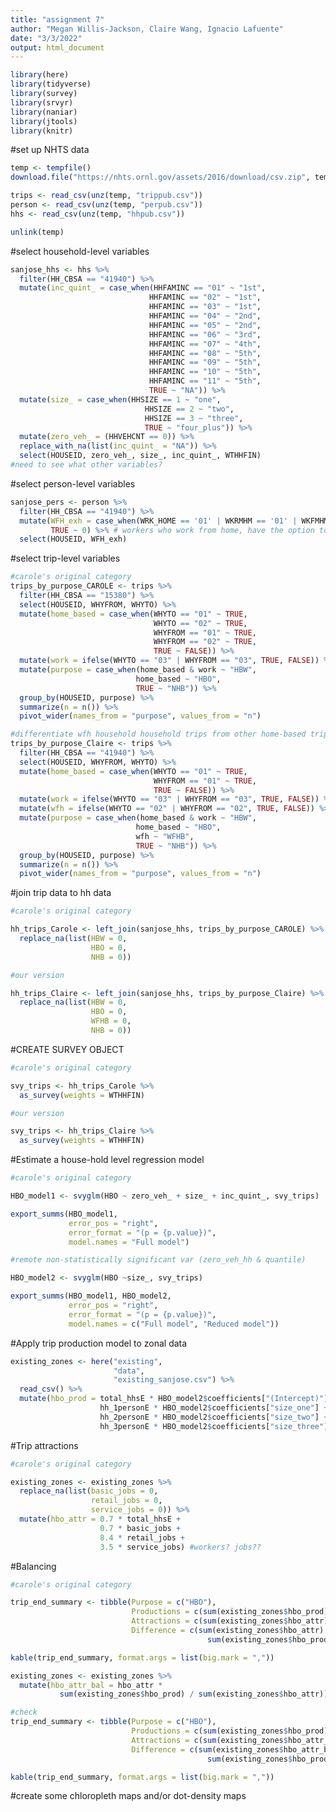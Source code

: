 ```yaml
---
title: "assignment 7"
author: "Megan Willis-Jackson, Claire Wang, Ignacio Lafuente"
date: "3/3/2022"
output: html_document
---
```


```r
library(here)
library(tidyverse)
library(survey)
library(srvyr)
library(naniar)
library(jtools)
library(knitr)
```


#set up NHTS data
```r
temp <- tempfile()
download.file("https://nhts.ornl.gov/assets/2016/download/csv.zip", temp)

trips <- read_csv(unz(temp, "trippub.csv"))
person <- read_csv(unz(temp, "perpub.csv"))
hhs <- read_csv(unz(temp, "hhpub.csv"))

unlink(temp)
```


#select household-level variables
```r
sanjose_hhs <- hhs %>%
  filter(HH_CBSA == "41940") %>%
  mutate(inc_quint_ = case_when(HHFAMINC == "01" ~ "1st",
                               HHFAMINC == "02" ~ "1st",
                               HHFAMINC == "03" ~ "1st",
                               HHFAMINC == "04" ~ "2nd",
                               HHFAMINC == "05" ~ "2nd",
                               HHFAMINC == "06" ~ "3rd",
                               HHFAMINC == "07" ~ "4th",
                               HHFAMINC == "08" ~ "5th",
                               HHFAMINC == "09" ~ "5th",
                               HHFAMINC == "10" ~ "5th",
                               HHFAMINC == "11" ~ "5th",
                               TRUE ~ "NA")) %>%
  mutate(size_ = case_when(HHSIZE == 1 ~ "one",
                              HHSIZE == 2 ~ "two",
                              HHSIZE == 3 ~ "three",
                              TRUE ~ "four_plus")) %>%
  mutate(zero_veh_ = (HHVEHCNT == 0)) %>%
  replace_with_na(list(inc_quint_ = "NA")) %>%
  select(HOUSEID, zero_veh_, size_, inc_quint_, WTHHFIN) 
#need to see what other variables?
```

#select person-level variables
```r
sanjose_pers <- person %>%
  filter(HH_CBSA == "41940") %>%
  mutate(WFH_exh = case_when(WRK_HOME == '01' | WKRMHM == '01' | WKFMHMXX > 0) ~ 1,
         TRUE ~ 0) %>% # workers who work from home, have the option to do so, or have effectively worked from home more than one day during that month
  select(HOUSEID, WFH_exh)
```


#select trip-level variables
```r

#carole's original category
trips_by_purpose_CAROLE <- trips %>% 
  filter(HH_CBSA == "15380") %>%
  select(HOUSEID, WHYFROM, WHYTO) %>%
  mutate(home_based = case_when(WHYTO == "01" ~ TRUE,
                                WHYTO == "02" ~ TRUE,
                                WHYFROM == "01" ~ TRUE,
                                WHYFROM == "02" ~ TRUE,
                                TRUE ~ FALSE)) %>%
  mutate(work = ifelse(WHYTO == "03" | WHYFROM == "03", TRUE, FALSE)) %>%
  mutate(purpose = case_when(home_based & work ~ "HBW",
                            home_based ~ "HBO",
                            TRUE ~ "NHB")) %>%
  group_by(HOUSEID, purpose) %>%
  summarize(n = n()) %>%
  pivot_wider(names_from = "purpose", values_from = "n") 

#differentiate wfh household household trips from other home-based trip
trips_by_purpose_Claire <- trips %>% 
  filter(HH_CBSA == "41940") %>%
  select(HOUSEID, WHYFROM, WHYTO) %>%
  mutate(home_based = case_when(WHYTO == "01" ~ TRUE,
                                WHYFROM == "01" ~ TRUE,
                                TRUE ~ FALSE)) %>%
  mutate(work = ifelse(WHYTO == "03" | WHYFROM == "03", TRUE, FALSE)) %>%
  mutate(wfh = ifelse(WHYTO == "02" | WHYFROM == "02", TRUE, FALSE)) %>%
  mutate(purpose = case_when(home_based & work ~ "HBW",
                            home_based ~ "HBO",
                            wfh ~ "WFHB",
                            TRUE ~ "NHB")) %>%
  group_by(HOUSEID, purpose) %>%
  summarize(n = n()) %>%
  pivot_wider(names_from = "purpose", values_from = "n") 

```

#join trip data to hh data

```r

#carole's original category

hh_trips_Carole <- left_join(sanjose_hhs, trips_by_purpose_CAROLE) %>%
  replace_na(list(HBW = 0,
                  HBO = 0,
                  NHB = 0))

#our version

hh_trips_Claire <- left_join(sanjose_hhs, trips_by_purpose_Claire) %>%
  replace_na(list(HBW = 0,
                  HBO = 0,
                  WFHB = 0,
                  NHB = 0))


```

#CREATE SURVEY OBJECT

```r

#carole's original category

svy_trips <- hh_trips_Carole %>%
  as_survey(weights = WTHHFIN)

#our version

svy_trips <- hh_trips_Claire %>%
  as_survey(weights = WTHHFIN)

```

#Estimate a house-hold level regression model

```r

#carole's original category

HBO_model1 <- svyglm(HBO ~ zero_veh_ + size_ + inc_quint_, svy_trips)

export_summs(HBO_model1, 
             error_pos = "right", 
             error_format = "(p = {p.value})",
             model.names = "Full model")

#remote non-statistically significant var (zero_veh_hh & quantile)

HBO_model2 <- svyglm(HBO ~size_, svy_trips)

export_summs(HBO_model1, HBO_model2,
             error_pos = "right", 
             error_format = "(p = {p.value})",
             model.names = c("Full model", "Reduced model"))
```

#Apply trip production model to zonal data

```r

existing_zones <- here("existing",
                       "data",
                       "existing_sanjose.csv") %>%
  read_csv() %>%
  mutate(hbo_prod = total_hhsE * HBO_model2$coefficients["(Intercept)"] +
                    hh_1personE * HBO_model2$coefficients["size_one"] +
                    hh_2personE * HBO_model2$coefficients["size_two"] +
                    hh_3personE * HBO_model2$coefficients["size_three"])


```

#Trip attractions

```r

#carole's original category

existing_zones <- existing_zones %>%
  replace_na(list(basic_jobs = 0,
                  retail_jobs = 0, 
                  service_jobs = 0)) %>%
  mutate(hbo_attr = 0.7 * total_hhsE +
                    0.7 * basic_jobs +
                    8.4 * retail_jobs +
                    3.5 * service_jobs) #workers? jobs??

```

#Balancing

```r

#carole's original category

trip_end_summary <- tibble(Purpose = c("HBO"),
                           Productions = c(sum(existing_zones$hbo_prod)),
                           Attractions = c(sum(existing_zones$hbo_attr)),
                           Difference = c(sum(existing_zones$hbo_attr) - 
                                            sum(existing_zones$hbo_prod)))

kable(trip_end_summary, format.args = list(big.mark = ","))

existing_zones <- existing_zones %>%
  mutate(hbo_attr_bal = hbo_attr * 
           sum(existing_zones$hbo_prod) / sum(existing_zones$hbo_attr))

#check
trip_end_summary <- tibble(Purpose = c("HBO"),
                           Productions = c(sum(existing_zones$hbo_prod)),
                           Attractions = c(sum(existing_zones$hbo_attr_bal)),
                           Difference = c(sum(existing_zones$hbo_attr_bal) - 
                                            sum(existing_zones$hbo_prod)))

kable(trip_end_summary, format.args = list(big.mark = ","))
```

#create some chloropleth maps and/or dot-density maps


